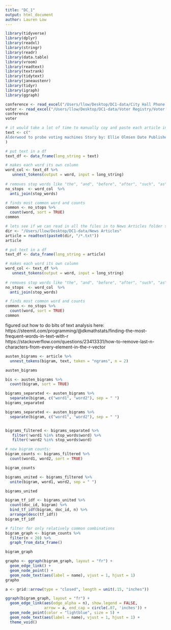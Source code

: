```yaml
---
title: "DC_1"
output: html_document
author: Lauren Low
---
```


```r
library(tidyverse)
library(dplyr)
library(readxl)
library(stringr)
library(readr)
library(data.table)
library(vroom)
library(readtext)
library(textrank)
library(tidytext)
library(janeaustenr)
library(tidyr)
library(igraph)
library(ggraph)
```

```r

conference <- read_excel("/Users/llow/Desktop/DC1-data/City Hall Phone Log/Conference Room Phone Log.xls", sheet = "Sheet1")
voter <- read_excel("/Users/llow/Desktop/DC1-data/Voter Registry/Voter Registry.xls", sheet = "Sheet1")
conference
voter
```

```r
# it would take a lot of time to manually coy and paste each article into r
text <- c("
Alderwood to probe voting machines Story by: Ellie Olmsen Date Published to Web: 11/16/2004 Republicans in Alderwood joined Democrats yesterday in criticizing the performance of the city's costly new high-tech voting system, saying that it may have disenfranchised voters in the Nov. 4 election. The Republican commission scolded the city board of elections for minimizing problems with the touch-screen machines that the city purchased this year for $1.5 million and asked Mayor Rex Luthor to investigate what went wrong before the machines are pressed into service again. Alderwood's touch-screen voting machines, which resemble laptop computers without keyboards, were supposed to simplify voting and tabulating results. But in a debut that mirrored many of the problems experienced last year in areas across the country, some voters found the machines confusing, and the reporting of vote tallies was delayed almost a day. Luthor responded that he would try to address the board's concerns. He said he has called for a public meeting of the three-member board of elections to go over the requests at 5 p.m. today. I pledge that I will answer every question as soon as I possibly can in the proper fashion, he said."
)
```

```r
# put text in a df
text_df <- data_frame(long_string = text) 

# makes each word its own column
word_col <- text_df %>% 
   unnest_tokens(output = word, input = long_string) 
 
# removes stop words like "the", "and", "before", "after", "such", "as", etc.
no_stops  <- word_col  %>%
  anti_join(stop_words)

# finds most common word and counts
common <- no_stops %>%
  count(word, sort = TRUE)
common
```

```r
# lets see if we can read in all the files in to News Articles folder so we don't have to copy and paste a bunch
dir <- "/Users/llow/Desktop/DC1-data/News Articles"
article = readtext(paste0(dir, "/*.txt"))
article
```

```r
# put text in a df
text_df <- data_frame(long_string = article) 

# makes each word its own column
word_col <- text_df %>% 
   unnest_tokens(output = word, input = long_string) 
 
# removes stop words like "the", "and", "before", "after", "such", "as", etc.
no_stops  <- word_col  %>%
  anti_join(stop_words)

# finds most common word and counts
common <- no_stops %>%
  count(word, sort = TRUE)
common
```

figured out how to do bits of text analysis here: https://steemit.com/programming/@dkmathstats/finding-the-most-frequent-words-in-text-with-r
https://stackoverflow.com/questions/23413331/how-to-remove-last-n-characters-from-every-element-in-the-r-vector


```r
austen_bigrams <- article %>%
  unnest_tokens(bigram, text, token = "ngrams", n = 2)

austen_bigrams
```

```r
bis <- austen_bigrams %>%
  count(bigram, sort = TRUE)
```

```r
bigrams_separated <- austen_bigrams %>%
  separate(bigram, c("word1", "word2"), sep = " ")
bigrams_separated
```

```r
bigrams_separated <- austen_bigrams %>%
  separate(bigram, c("word1", "word2"), sep = " ")


bigrams_filtered <- bigrams_separated %>%
   filter(!word1 %in% stop_words$word) %>%
   filter(!word2 %in% stop_words$word)

# new bigram counts:
bigram_counts <- bigrams_filtered %>%
  count(word1, word2, sort = TRUE)

bigram_counts
```

```r
bigrams_united <- bigrams_filtered %>%
  unite(bigram, word1, word2, sep = " ")

bigrams_united
```

```r
bigram_tf_idf <- bigrams_united %>%
  count(doc_id, bigram) %>%
  bind_tf_idf(bigram, doc_id, n) %>%
  arrange(desc(tf_idf))
bigram_tf_idf
```


```r
# filter for only relatively common combinations
bigram_graph <- bigram_counts %>%
  filter(n < 20) %>%
  graph_from_data_frame()

bigram_graph
```

```r
grapho <- ggraph(bigram_graph, layout = "fr") +
  geom_edge_link() +
  geom_node_point() +
  geom_node_text(aes(label = name), vjust = 1, hjust = 1)
grapho
```
```r
a <- grid::arrow(type = "closed", length = unit(.15, "inches"))

ggraph(bigram_graph, layout = "fr") +
  geom_edge_link(aes(edge_alpha = n), show.legend = FALSE,
                 arrow = a, end_cap = circle(.07, 'inches')) +
  geom_node_point(color = "lightblue", size = 5) +
  geom_node_text(aes(label = name), vjust = 1, hjust = 1) +
  theme_void()
```


